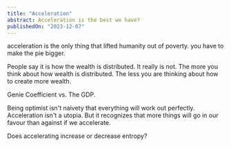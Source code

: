 ```yaml
---
title: "Acceleration"
abstract: Acceleration is the best we have?
publishedOn: "2023-12-07"
---
```


acceleration is the only thing that lifted humanity out of poverty. you have to make the pie bigger.

People say it is how the wealth is distributed. It really is not. The more you think about how wealth is distributed. The less you are thinking about how to create more wealth.

Genie Coefficient vs. The GDP.

Being optimist isn't naivety that everything will work out perfectly. Acceleration isn't a utopia. But it recognizes that more things will go in our favour than against if we accelerate.

Does accelerating increase or decrease entropy?

